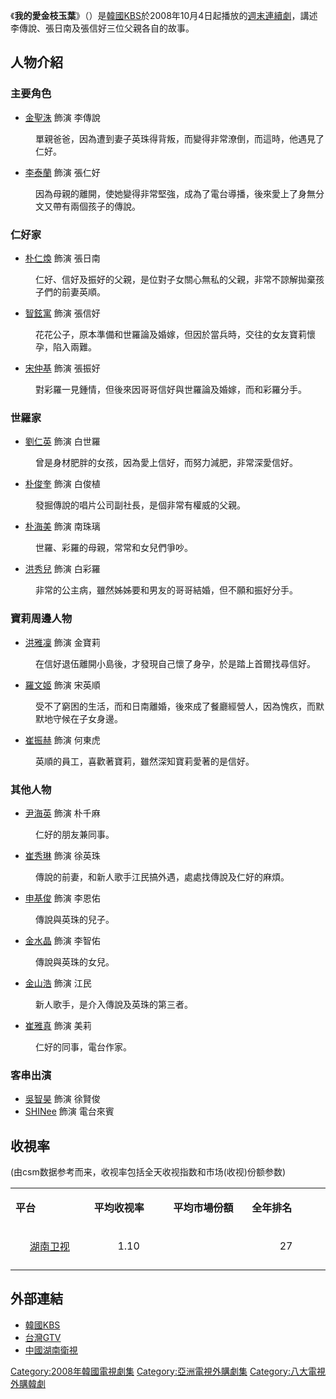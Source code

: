 {{noteTA
|T=zh-hans:我的爱金枝玉叶;zh-hant:我的愛金枝玉葉;zh-tw:親親老爸
|1=zh-hans:我的爱金枝玉叶;zh-hant:我的愛金枝玉葉;zh-tw:親親老爸
}}
{{Distinguish|親親小爸|加油，金先生！}}
{{Infobox Television
| show_name     = 我的愛金枝玉葉
| original_name = {{lang|ko|내 사랑 금지옥엽}}
| image         = [[File:My_Beloved_Gem.jpg|250px]]
| caption       = 
| show_name_2   = 
| genre         =
| format        = 
| creator       = 
| developer     = 
| writer        = [[朴賢珠|朴賢珠]]
| director      = [[全昌根|全昌根]]、[[李政燮|李政燮]]
| starring      = [[金聖洙|金聖洙]]、[[李泰蘭|李泰蘭]]、[[智鉉寓|智鉉寓]]、<br />[[朴仁煥|朴仁煥]]、[[羅文姬|羅文姬]]、[[朴俊奎|朴俊奎]]、<br />[[朴海美|朴海美]]、[[尹海英|尹海英]]
| theme_music_composer = 
| opentheme            = 
| endtheme             = 
| composer             = 
| country        = {{KOR}}
| language       = [[韓語|韓語]]
| num_seasons    = <!-- or num_series -->
| num_episodes   = 54
| runtime        = 
| company        = Raemongraein
| producer       = [[李政燮|李政燮]]
| channel        = [[KBS第2頻道|KBS 2TV]]
| first_run      = {{KOR}}
| first_aired    = {{start date|2008|10|4}}
| last_aired     = {{end date|2009|4|5}}
| preceded_by    = <!--只適用於系列作品-->
| followed_by    = <!--只適用於系列作品-->
| related        = 
| website        = http://www.kbs.co.kr/drama/mylove
| 中國大陸名稱 = 我的爱金枝玉叶
| 台灣名稱    = 親親老爸
| 港澳名稱    = 
| 馬新名稱    = 
}}
《'''我的愛金枝玉葉'''》（{{lang-ko|내 사랑 금지옥엽}}）是[[韓國|韓國]][[韓國放送公社|KBS]]於2008年10月4日起播放的[[KBS週末連續劇|週末連續劇]]，講述李傳說、張日南及張信好三位父親各自的故事。

== 人物介紹 ==
===主要角色===
*[[金聖洙|金聖洙]] 飾演 李傳說
:單親爸爸，因為遭到妻子英珠得背叛，而變得非常潦倒，而這時，他遇見了仁好。
*[[李泰蘭|李泰蘭]] 飾演 張仁好
:因為母親的離開，使她變得非常堅強，成為了電台導播，後來愛上了身無分文又帶有兩個孩子的傳說。

===仁好家===
*[[朴仁煥|朴仁煥]] 飾演 張日南
:仁好、信好及振好的父親，是位對子女關心無私的父親，非常不諒解拋棄孩子們的前妻英順。
*[[智鉉寓|智鉉寓]] 飾演 張信好
:花花公子，原本準備和世羅論及婚嫁，但因於當兵時，交往的女友寶莉懷孕，陷入兩難。
*[[宋仲基|宋仲基]] 飾演 張振好
:對彩羅一見鍾情，但後來因哥哥信好與世羅論及婚嫁，而和彩羅分手。

===世羅家===
*[[劉仁英|劉仁英]] 飾演 白世羅
:曾是身材肥胖的女孩，因為愛上信好，而努力減肥，非常深愛信好。
*[[朴俊奎|朴俊奎]] 飾演 白俊植
:發掘傳說的唱片公司副社長，是個非常有權威的父親。
*[[朴海美|朴海美]] 飾演 南珠璃
:世羅、彩羅的母親，常常和女兒們爭吵。
*[[洪秀兒|洪秀兒]] 飾演 白彩羅
:非常的公主病，雖然姊姊要和男友的哥哥結婚，但不願和振好分手。

===寶莉周邊人物===
*[[洪雅凜|洪雅凜]] 飾演 金寶莉
:在信好退伍離開小島後，才發現自己懷了身孕，於是踏上首爾找尋信好。
*[[羅文姬|羅文姬]] 飾演 宋英順
:受不了窮困的生活，而和日南離婚，後來成了餐廳經營人，因為愧疚，而默默地守候在子女身邊。
*[[崔振赫|崔振赫]] 飾演 何東虎
:英順的員工，喜歡著寶莉，雖然深知寶莉愛著的是信好。

===其他人物===
*[[尹海英|尹海英]] 飾演 朴千麻
:仁好的朋友兼同事。
*[[崔秀琳|崔秀琳]] 飾演 徐英珠
:傳說的前妻，和新人歌手江民搞外遇，處處找傳說及仁好的麻煩。
*[[申基俊|申基俊]] 飾演 李恩佑
:傳說與英珠的兒子。
*[[金水晶|金水晶]] 飾演 李智佑
:傳說與英珠的女兒。
*[[金山浩|金山浩]] 飾演 江民
:新人歌手，是介入傳說及英珠的第三者。
*[[崔雅真|崔雅真]] 飾演 美莉
:仁好的同事，電台作家。
=== 客串出演 ===
*[[吳智昊|吳智昊]] 飾演 徐賢俊
*[[SHINee|SHINee]] 飾演 電台來賓
==收視率==
(由csm数据参考而来，收视率包括全天收视指数和市场(收视)份额参数)
{|class="wikitable" width="40%"
|- style="background:cornflowerblue; color:white" align=center
|style="width:10%"|'''平台'''||style="width:10%"|'''平均收视率'''||style="width:10%"|'''平均市場份額'''||style="width:10%"|'''全年排名'''
|-
|align=center|[[湖南卫视|湖南卫视]]||align=center|	1.10 	||align=center| 	 ||align=center|27
|- 
|}

== 外部連結 ==
* [http://www.kbs.co.kr/drama/mylove 韓國KBS] {{Wayback|url=http://www.kbs.co.kr/drama/mylove |date=20121123013144 }} {{ko}}
* [https://web.archive.org/web/20111229094621/http://www.gtv.com.tw/Program/B051420100104U/ 台灣GTV] {{zh-tw}}
* [http://ent.hunantv.com/v/tv/wsajzyy/ 中國湖南衛視] {{Wayback|url=http://ent.hunantv.com/v/tv/wsajzyy/ |date=20160130164842 }} {{zh-cn}}

{{電視節目的變遷
|電視台= {{KOR}} [[KBS第2頻道|KBS 2TV]]
|播放檔次= [[KBS週末連續劇|週末劇]]
|節目名稱= 我的愛金枝-{}-玉葉<br />（2008年10月4日 - 2009年4月5日）
|上一節目= [[媽媽發怒了|媽媽發怒了]]<br />（2008年2月2日 - 2008年9月28日）
|下一節目= [[松藥店的兒子們|松藥店的兒子們]]<br />（2009年4月11日 - 2009年10月11日）
}}
{{電視節目的變遷
|電視台= {{TWN}} [[八大戲劇台|八大戲劇台]]
|播放檔次= 星期一至五 20:00 - 22:00<br />2月3日起改為 20:00 - 21:00
|節目名稱= 親親-{}-老爸<br />（2010年1月4日 - 2010年2月23日）
|上一節目= [[媽媽發怒了|媽媽發怒了]]<br />（2009年11月2日 - 2010年1月1日）
|下一節目= [[媳婦的人生|媳婦的人生]]<br />（2010年2月3日 - 2011年5月12日）
}}
{{電視節目的變遷
|電視台= {{CHN}}[[湖南卫视|湖南卫视]]
|播放檔次= 金鹰独播剧场 星期一至日 22：00
|上一節目= [[那个傻瓜|那个傻瓜]]<br>（2010年11月26日－12月6日）
|節目名稱= 我的愛金枝-{}-玉葉<br><small>（2010年12月7日－2011年1月14日）
|下一節目= [[一不小心爱上你|一不小心爱上你]]<br>(2011年1月14日－1月30日）
}}

{{KBS週末連續劇}}
{{Raemongraein}}
{{湖南卫视电视剧}}
{{2011年中国省级卫视电视剧收视率排名}}

{{DEFAULTSORT:Nae Salang Geumjiog-yeob}}
[[Category:2008年韓國電視劇集|Category:2008年韓國電視劇集]]
[[Category:亞洲電視外購劇集|Category:亞洲電視外購劇集]]
[[Category:八大電視外購韓劇|Category:八大電視外購韓劇]]